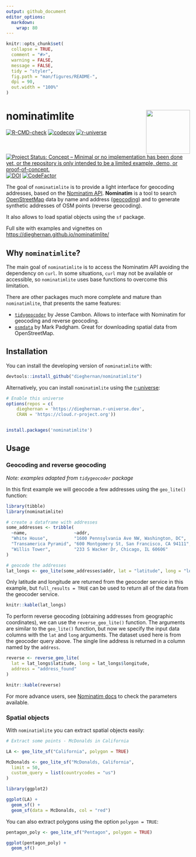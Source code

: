 ```yaml
---
output: github_document
editor_options: 
  markdown: 
    wrap: 80
---
```


<!-- README.md is generated from README.Rmd. Please edit that file -->

```r
knitr::opts_chunk$set(
  collapse = TRUE,
  comment = "#>",
  warning = FALSE,
  message = FALSE,
  tidy = "styler",
  fig.path = "man/figures/README-",
  dpi = 90,
  out.width = "100%"
)
```

# nominatimlite <img src="man/figures/logo.png" align="right" width="120"/>

<!-- badges: start -->

[![R-CMD-check](https://github.com/dieghernan/nominatimlite/actions/workflows/check-full.yaml/badge.svg)](https://github.com/dieghernan/nominatimlite/actions/workflows/check-full.yaml)
[![codecov](https://codecov.io/gh/dieghernan/nominatimlite/branch/main/graph/badge.svg?token=jSZ4RIsj91)](https://codecov.io/gh/dieghernan/nominatimlite)
[![r-universe](https://dieghernan.r-universe.dev/badges/nominatimlite)](https://dieghernan.r-universe.dev/)
[![Project Status: Concept – Minimal or no implementation has been done yet, or
the repository is only intended to be a limited example, demo, or
proof-of-concept.](https://www.repostatus.org/badges/latest/concept.svg)](https://www.repostatus.org/#concept)
[![DOI](https://img.shields.io/badge/DOI-10.5281/zenodo.5113195-blue)](https://doi.org/10.5281/zenodo.5113195)
[![CodeFactor](https://www.codefactor.io/repository/github/dieghernan/nominatimlite/badge)](https://www.codefactor.io/repository/github/dieghernan/nominatimlite)

<!-- badges: end -->

The goal of `nominatimlite` is to provide a light interface for geocoding
addresses, based on the [Nominatim
API](https://nominatim.org/release-docs/latest/). **Nominatim** is a tool to
search [OpenStreetMap](https://www.openstreetmap.org/) data by name and address
([geocoding](https://wiki.openstreetmap.org/wiki/Geocoding "Geocoding")) and to
generate synthetic addresses of OSM points (reverse geocoding).

It also allows to load spatial objects using the `sf` package.

Full site with examples and vignettes on
<https://dieghernan.github.io/nominatimlite/>


## Why `nominatimlite`?

The main goal of `nominatimlite` is to access the Nominatim API avoiding
the dependency on `curl`. In some situations, `curl` may not be available
or accessible, so `nominatimlite` uses base functions to overcome this 
limitation.

There are other packages much more complete and mature than `nominatimlite`,
that presents the same features:

- [`tidygeocoder`](https://jessecambon.github.io/tidygeocoder/) by Jesse Cambon.
Allows to interface with Nominatim for geocoding and reverse geocoding.
- [`osmdata`](https://docs.ropensci.org/osmdata/) by Mark Padgham. Great for
downloading spatial data from OpenStreetMap.

## Installation

You can install the developing version of `nominatimlite` with:

```r
devtools::install_github("dieghernan/nominatimlite")
```

Alternatively, you can install `nominatimlite` using the
[r-universe](https://dieghernan.r-universe.dev/ui#builds):

```r
# Enable this universe
options(repos = c(
    dieghernan = 'https://dieghernan.r-universe.dev',
    CRAN = 'https://cloud.r-project.org'))


install.packages('nominatimlite')
```

## Usage

### Geocoding and reverse geocoding

*Note: examples adapted from `tidygeocoder` package*

In this first example we will geocode a few addresses using the `geo_lite()`
function:

```r
library(tibble)
library(nominatimlite)

# create a dataframe with addresses
some_addresses <- tribble(
  ~name,                  ~addr,
  "White House",          "1600 Pennsylvania Ave NW, Washington, DC",
  "Transamerica Pyramid", "600 Montgomery St, San Francisco, CA 94111",
  "Willis Tower",         "233 S Wacker Dr, Chicago, IL 60606"
)

# geocode the addresses
lat_longs <- geo_lite(some_addresses$addr, lat = "latitude", long = "longitude")
```

Only latitude and longitude are returned from the geocoder service in this
example, but `full_results = TRUE` can be used to return all of the data from
the geocoder service.

```r
knitr::kable(lat_longs)
```

To perform reverse geocoding (obtaining addresses from geographic coordinates),
we can use the `reverse_geo_lite()` function. The arguments are similar to the
`geo_lite()` function, but now we specify the input data columns with the `lat`
and `long` arguments. The dataset used here is from the geocoder query above.
The single line address is returned in a column named by the `address`.

```r
reverse <- reverse_geo_lite(
  lat = lat_longs$latitude, long = lat_longs$longitude,
  address = "address_found"
)
```

```r
knitr::kable(reverse)
```

For more advance users, see [Nominatim
docs](https://nominatim.org/release-docs/latest/api/Search/) to check the
parameters available.

### Spatial objects

With `nominatimlite` you can extract spatial objects easily:

```r

# Extract some points - McDonalds in California

LA <- geo_lite_sf("California", polygon = TRUE)

McDonalds <- geo_lite_sf("McDonalds, California",
  limit = 50,
  custom_query = list(countrycodes = "us")
)

library(ggplot2)

ggplot(LA) +
  geom_sf() +
  geom_sf(data = McDonalds, col = "red")
```

You can also extract polygons using the option `polygon = TRUE`:

```r

pentagon_poly <- geo_lite_sf("Pentagon", polygon = TRUE)

ggplot(pentagon_poly) +
  geom_sf()
```

